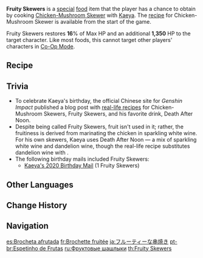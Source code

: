 {{Food Infobox
|id              = 108014
|description     = A chewy skewer with a rich sweet aftertaste.<br />Wait...Is this really the smell of fruit?
|type            = Recovery Dishes
|effectType      = Healing
|effect          = Restores '''16'''% of Max HP and an additional '''1,350''' HP to the selected character.
|eff_att1        = HP Restore
|eff_att2        = HP Restore Percent
|eff_att3        = HP Restore Fixed
|rarity          = 1
|character       = Kaeya
|base            = Chicken-Mushroom Skewer
}}
'''Fruity Skewers''' is a [[:Category:Special Dishes|special]] [[food]] item that the player has a chance to obtain by cooking [[Chicken-Mushroom Skewer]] with [[Kaeya]]. The [[recipe]] for Chicken-Mushroom Skewer is available from the start of the game.

Fruity Skewers restores '''16'''% of Max HP and an additional '''1,350''' HP to the target character. Like most foods, this cannot target other players' characters in [[Co-Op Mode]].

==Recipe==
{{Recipe
|type = Cooking
|character = Kaeya
|Mushroom = 1
|Fowl = 1
|sort = Mushroom,Fowl
}}

==Trivia==
* To celebrate Kaeya's birthday, the official Chinese site for ''Genshin Impact'' published a blog post with [https://ys.mihoyo.com/main/news/detail/12147 real-life recipes] for Chicken-Mushroom Skewers, Fruity Skewers, and his favorite drink, Death After Noon.
* Despite being called Fruity Skewers, fruit isn't used in it; rather, the fruitiness is derived from marinating the chicken in sparkling white wine. For his own skewers, Kaeya uses Death After Noon &mdash; a mix of sparkling white wine and dandelion wine, though the real-life recipe substitutes dandelion wine with {{w|absinthe}}.
* The following birthday mails included Fruity Skewers:
** [[Birthday/Kaeya#Speaking of Which...|Kaeya's 2020 Birthday Mail]] (1 Fruity Skewers)

==Other Languages==
{{Other Languages
|en      = Fruity Skewers
|zhs     = 果香串烤
|zhs_rm  = Guǒxiāng Chuànkǎo
|zht     = 果香串烤
|zht_rm  = Guǒxiāng Chuànkǎo
|zh_tl   = Fruit-aromatic skewer
|ja      = フルーティーな串焼き
|ja_rm   = Furuutii na Kushiyaki
|ja_tl   = Fruity Skewer
|ko      = 과일맛 꼬치
|ko_rm   = Gwa'ilmat Kkochi
|ko_tl   = Fruity Skewers
|es      = Brocheta afrutada
|es_tl   = Fruity Skewer
|fr      = Brochette fruitée
|fr_tl   = Fruity Skewer
|ru      = Фруктовые шашлыки
|ru_tl   = 
|th      = Fruity Skewers
|vi      = Xiên Rau Củ Nướng
|vi_tl   = Grilled Vegetable Skewer
|de      = Fruchtiger Spieß
|de_tl   = Fruity Skewer
|id      = Fruity Skewers
|pt      = Espetinho de Frutas
|pt_tl   = 
}}

==Change History==
{{Change History|1.0}}

==Navigation==
{{Food Navbox|type=Special Dishes}}

[[es:Brocheta afrutada]]
[[fr:Brochette fruitée]]
[[ja:フルーティーな串焼き]]
[[pt-br:Espetinho de Frutas]]
[[ru:Фруктовые шашлыки]]
[[th:Fruity Skewers]]